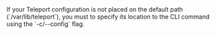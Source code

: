 <Admonition type="tip" title="Specify your Teleport configuration path">
If your Teleport configuration is not placed on the default path
(`/var/lib/teleport`), you must to specify its location to the CLI command
using the `-c/--config` flag.
</Admonition>

